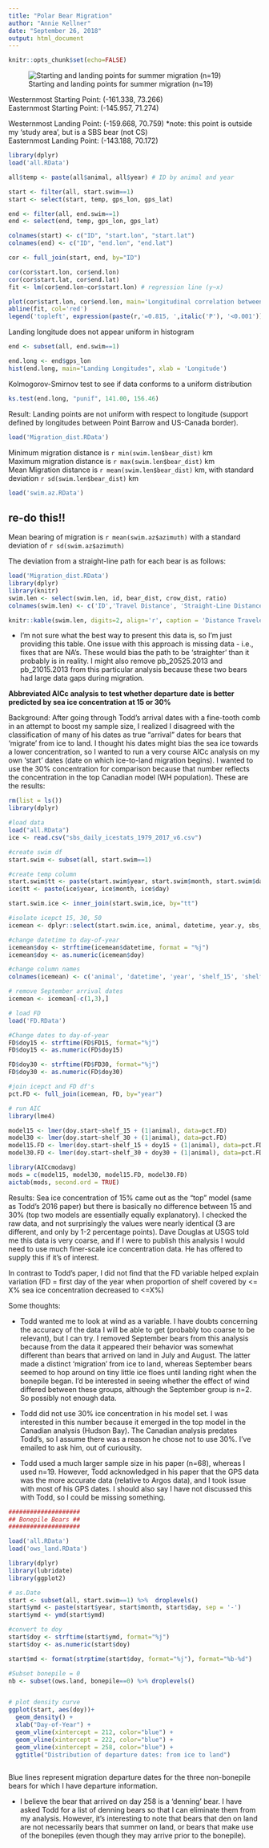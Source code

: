 ```yaml
---
title: "Polar Bear Migration"
author: "Annie Kellner"
date: "September 26, 2018"
output: html_document
---
```

```r
knitr::opts_chunk$set(echo=FALSE)
```

![Starting and landing points for summer migration (n=19)](map_migration.png)

Westernmost Starting Point: (-161.338, 73.266) <br>
Easternmost Starting Point: (-145.957, 71.274) <br>

Westernmost Landing Point: (-159.668, 70.759) *note: this point is outside my 'study area', but is a SBS bear (not CS) <br>
Easternmost Landing Point: (-143.188, 70.172) <br>
 

```r
library(dplyr)
load('all.RData')

all$temp <- paste(all$animal, all$year) # ID by animal and year

start <- filter(all, start.swim==1)
start <- select(start, temp, gps_lon, gps_lat)

end <- filter(all, end.swim==1)
end <- select(end, temp, gps_lon, gps_lat)

colnames(start) <- c("ID", "start.lon", "start.lat")
colnames(end) <- c("ID", "end.lon", "end.lat")

cor <- full_join(start, end, by="ID")

cor(cor$start.lon, cor$end.lon)
cor(cor$start.lat, cor$end.lat)
fit <- lm(cor$end.lon~cor$start.lon) # regression line (y~x)

plot(cor$start.lon, cor$end.lon, main='Longitudinal correlation between starting and landing', xlab = 'Starting Longitude', ylab = 'Landing Longitude', pch=19)
abline(fit, col='red')
legend('topleft', expression(paste(r,'=0.815, ',italic('P'), '<0.001')))
```

Landing longitude does not appear uniform in histogram

```r
end <- subset(all, end.swim==1)

end.long <- end$gps_lon
hist(end.long, main="Landing Longitudes", xlab = 'Longitude')
```

Kolmogorov-Smirnov test to see if data conforms to a uniform distribution

```r
ks.test(end.long, "punif", 141.00, 156.46)
```

Result: Landing points are not uniform with respect to longitude (support defined by longitudes between Point Barrow and US-Canada border).

```r
load('Migration_dist.RData')
```

Minimum migration distance is `r min(swim.len$bear_dist)` km <br>
Maximum migration distance is `r max(swim.len$bear_dist)` km <br>
Mean Migration distance is `r mean(swim.len$bear_dist)` km, with standard deviation `r sd(swim.len$bear_dist)` km <br>

```r
load('swim.az.RData')
```

## re-do this!! ###
Mean bearing of migration is `r mean(swim.az$azimuth)` with a standard deviation of `r sd(swim.az$azimuth)`

The deviation from a straight-line path for each bear is as follows:

```r
load('Migration_dist.RData')
library(dplyr)
library(knitr)
swim.len <- select(swim.len, id, bear_dist, crow_dist, ratio)
colnames(swim.len) <- c('ID','Travel Distance', 'Straight-Line Distance', 'Ratio')

knitr::kable(swim.len, digits=2, align='r', caption = 'Distance Traveled vs. Straight-Line Distance')
```

* I'm not sure what the best way to present this data is, so I'm just providing this table. One issue with this approach is missing data - i.e., fixes that are NA's. These would bias the path to be 'straighter' than it probably is in reality. I might also remove pb_20525.2013 and pb_21015.2013 from this particular analysis because these two bears had large data gaps during migration. 

**Abbreviated AICc analysis to test whether departure date is better predicted by sea ice concentration at 15 or 30%**

Background: After going through Todd's arrival dates with a fine-tooth comb in an attempt to boost my sample size, I realized I disagreed with the classification of many of his dates as true "arrival" dates for bears that 'migrate' from ice to land. I thought his dates might bias the sea ice towards a lower concentration, so I wanted to run a very course AICc analysis on my own 'start' dates (date on which ice-to-land migration begins). I wanted to use the 30% concentration for comparison because that number reflects the concentration in the top Canadian model (WH population). These are the results:

```r
rm(list = ls())
library(dplyr)

#load data
load("all.RData")
ice <- read.csv("sbs_daily_icestats_1979_2017_v6.csv")

#create swim df
start.swim <- subset(all, start.swim==1)

#create temp column
start.swim$tt <- paste(start.swim$year, start.swim$month, start.swim$day)
ice$tt <- paste(ice$year, ice$month, ice$day)

start.swim.ice <- inner_join(start.swim,ice, by="tt")

#isolate icepct 15, 30, 50
icemean <- dplyr::select(start.swim.ice, animal, datetime, year.y, sbs_shelf_icemean_15, sbs_shelf_icemean_30, sbs_shelf_icemean_50)

#change datetime to day-of-year
icemean$doy <- strftime(icemean$datetime, format = "%j")
icemean$doy <- as.numeric(icemean$doy)

#change column names
colnames(icemean) <- c('animal', 'datetime', 'year', 'shelf_15', 'shelf_30', 'shelf_50', 'doy.start')

# remove September arrival dates
icemean <- icemean[-c(1,3),]

# load FD
load('FD.RData')

#Change dates to day-of-year
FD$doy15 <- strftime(FD$FD15, format="%j")
FD$doy15 <- as.numeric(FD$doy15)

FD$doy30 <- strftime(FD$FD30, format="%j")
FD$doy30 <- as.numeric(FD$doy30)

#join icepct and FD df's
pct.FD <- full_join(icemean, FD, by="year")

# run AIC
library(lme4)

model15 <- lmer(doy.start~shelf_15 + (1|animal), data=pct.FD)
model30 <- lmer(doy.start~shelf_30 + (1|animal), data=pct.FD)
model15.FD <- lmer(doy.start~shelf_15 + doy15 + (1|animal), data=pct.FD)
model30.FD <- lmer(doy.start~shelf_30 + doy30 + (1|animal), data=pct.FD)

library(AICcmodavg)
mods = c(model15, model30, model15.FD, model30.FD)
aictab(mods, second.ord = TRUE)
```

Results: Sea ice concentration of 15% came out as the "top" model (same as Todd's 2016 paper) but there is basically no difference between 15 and 30% (top two models are essentially equally explanatory). I checked the raw data, and not surprisingly the values were nearly identical (3 are different, and only by 1-2 percentage points). Dave Douglas at USGS told me this data is very coarse, and if I were to publish this analysis I would need to use much finer-scale ice concentration data. He has offered to supply this if it's of interest.

In contrast to Todd's paper, I did not find that the FD variable helped explain variation (FD = first day of the year when proportion of shelf covered by <= X% sea ice concentration decreased to <=X%) 
 
 Some thoughts: 

- Todd wanted me to look at wind as a variable. I have doubts concerning the accuracy of the data I will be able to get (probably too coarse to be relevant), but I can try. I removed September bears from this analysis because from the data it appeared their behavior was somewhat different than bears that arrived on land in July and August. The latter made a distinct 'migration' from ice to land, whereas September bears seemed to hop around on tiny little ice floes until landing right when the bonepile began. I'd be interested in seeing whether the effect of wind differed between these groups, although the September group is n=2. So possibly not enough data.     

- Todd did not use 30% ice concentration in his model set. I was interested in this number because it emerged in the top model in the Canadian analysis (Hudson Bay). The Canadian analysis predates Todd's, so I assume there was a reason he chose not to use 30%. I've emailed to ask him, out of curiousity.  

- Todd used a much larger sample size in his paper (n=68), whereas I used n=19. However, Todd acknowledged in his paper that the GPS data was the more accurate data (relative to Argos data), and I took issue with most of his GPS dates. I should also say I have not discussed this with Todd, so I could be missing something. 

```r
####################
## Bonepile Bears ##
####################

load('all.RData')
load('ows_land.RData')

library(dplyr)
library(lubridate)
library(ggplot2)

# as.Date 
start <- subset(all, start.swim==1) %>%  droplevels() 
start$ymd <- paste(start$year, start$month, start$day, sep = '-')
start$ymd <- ymd(start$ymd)

#convert to doy
start$doy <- strftime(start$ymd, format="%j")
start$doy <- as.numeric(start$doy)

start$md <- format(strptime(start$doy, format="%j"), format="%b-%d") 

#Subset bonepile = 0
nb <- subset(ows.land, bonepile==0) %>% droplevels()


# plot density curve
ggplot(start, aes(doy))+
  geom_density() +
  xlab("Day-of-Year") +
  geom_vline(xintercept = 212, color="blue") +
  geom_vline(xintercept = 222, color="blue") +
  geom_vline(xintercept = 258, color="blue") +
  ggtitle("Distribution of departure dates: from ice to land") 
  
```

Blue lines represent migration departure dates for the three non-bonepile bears for which I have departure information. 

* I believe the bear that arrived on day 258 is a 'denning' bear. I have asked Todd for a list of denning bears so that I can eliminate them from my analysis. However, it's interesting to note that bears that den on land are not necessarily bears that summer on land, or bears that make use of the bonepiles (even though they may arrive prior to the bonepile).  

